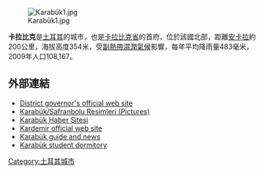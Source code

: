 [[Image:Karabük1.jpg|right]]

'''卡拉比克'''是[[土耳其|土耳其]]的城市，也是[[卡拉比克省|卡拉比克省]]的首府，位於該國北部，距離[[安卡拉|安卡拉]]約200公里，海拔高度354米，受[[副熱帶濕潤氣候|副熱帶濕潤氣候]]影響，每年平均降雨量483毫米，2009年人口108,167。

==外部連結==
*[http://www.karabuk.gov.tr/ District governor's official web site]{{Wayback|url=http://www.karabuk.gov.tr/ |date=20201004132021 }} {{tr icon}}
*[https://web.archive.org/web/20110401111754/http://www.karabukrehberim.com/karabukresimleri/ Karabük/Safranbolu Resimleri (Pictures)] {{tr icon}}
*[https://web.archive.org/web/20101230160822/http://www.karabukguncel.com/ Karabük Haber Sitesi] {{tr icon}}
*[https://web.archive.org/web/20070206030049/http://www.kardemir.com/english/index.html Kardemir official web site] {{en icon}}
*[https://web.archive.org/web/20191116084153/http://www.karabukrehberi.com/ Karabük guide and news] {{tr icon}}
*[https://web.archive.org/web/20151119110621/http://pansiyonadres.com/ Karabük student dormitory] {{tr icon}}

{{coord|41|12|N|32|38|E|type:city|display=title}}

{{Turkey-geo-stub}}
[[Category:土耳其城市|Category:土耳其城市]]